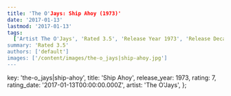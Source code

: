 ```yaml
---
title: 'The O'Jays: Ship Ahoy (1973)'
date: '2017-01-13'
lastmod: '2017-01-13'
tags:
  ['Artist The O'Jays', 'Rated 3.5', 'Release Year 1973', 'Release Decade 1970']
summary: 'Rated 3.5'
authors: ['default']
images: ['/content/images/the-o_jays|ship-ahoy.jpg']
---
```


  key: 'the-o_jays|ship-ahoy',
  title: 'Ship Ahoy',
  release_year: 1973,
  rating: 7,
  rating_date: '2017-01-13T00:00:00.000Z',
  artist: 'The O'Jays',
};

<MusicRating data={data} />
